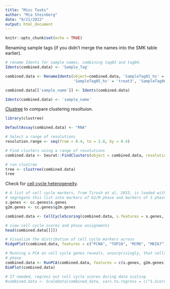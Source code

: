 ```yaml
---
title: "Misc Tasks"
author: "Mia Steinberg"
date: "9/21/2022"
output: html_document
---
```


```r
knitr::opts_chunk$set(echo = TRUE)
```

Renaming sample tags (if you didn't merge the names into the SMK table earlier).

```r
# rename Idents for sample names, combining tag03 and tag04.
Idents(combined.data) <- 'Sample_Tag'

combined.data <- RenameIdents(object=combined.data, 'SampleTag01_hs' = 'control', 'SampleTag03_hs' = 'treat1', 'SampleTag04_hs' = 'treat2', 
                              'SampleTag05_hs' = 'treat3', 'SampleTag06_hs' = 'treat4' )

combined.data[['sample_name']] <- Idents(combined.data)

Idents(combined.data) <- 'sample_name'

```

[Clustree](https://cran.r-project.org/web/packages/clustree/vignettes/clustree.html) to compare clustering resoltuion.

```r
library(clustree)

DefaultAssay(combined.data) <- "RNA"

# Select a range of resolutions
resolution.range <- seq(from = 0.4, to = 2.0, by = 0.4)

# Find clusters using a range of resolutions
combined.data <- Seurat::FindClusters(object = combined.data, resolution = resolution.range)

# run clustree
tree <- clustree(combined.data)
tree

```

Check for [cell cycle heterogeneity](https://satijalab.org/seurat/articles/cell_cycle_vignette.html).

```r
# A list of cell cycle markers, from Tirosh et al, 2015, is loaded with Seurat.  We can
# segregate this list into markers of G2/M phase and markers of S phase
s.genes <- cc.genes$s.genes
g2m.genes <- cc.genes$g2m.genes

combined.data <- CellCycleScoring(combined.data, s.features = s.genes, g2m.features = g2m.genes, set.ident = TRUE)

# view cell cycle scores and phase assignments
head(combined.data[[]])

# Visualize the distribution of cell cycle markers across
RidgePlot(combined.data, features = c("PCNA", "TOP2A", "MCM6", "MKI67"), ncol = 2)

# Running a PCA on cell cycle genes reveals, unsurprisingly, that cells separate entirely by
# phase
combined.data <- RunPCA(combined.data, features = c(s.genes, g2m.genes))
DimPlot(combined.data)

# If needed, regress out cell cycle scores during data scaling
#combined.data <- ScaleData(combined.data, vars.to.regress = c("S.Score", "G2M.Score"), features = rownames(combined.data))

```
